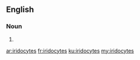 ==English==

===Noun===
{{head|en}}

# {{plural of|iridocyte}}

[[ar:iridocytes]]
[[fr:iridocytes]]
[[ku:iridocytes]]
[[my:iridocytes]]